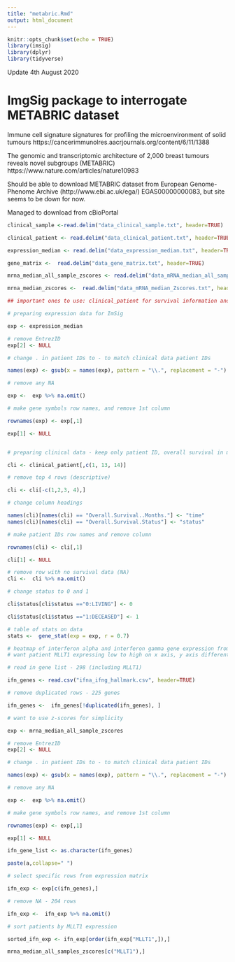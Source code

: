 ```yaml
---
title: "metabric.Rmd"
output: html_document
---
```


```r
knitr::opts_chunk$set(echo = TRUE)
library(imsig)
library(dplyr)
library(tidyverse)

```

Update 4th August 2020

# ImgSig package to interrogate METABRIC dataset

Immune cell signature signatures for profiling the microenvironment of solid tumours https://cancerimmunolres.aacrjournals.org/content/6/11/1388

The genomic and transcriptomic architecture of 2,000 breast tumours reveals novel subgroups (METABRIC) https://www.nature.com/articles/nature10983

Should be able to download METABRIC dataset from European Genome-Phenome Archive (http://www.ebi.ac.uk/ega/) EGAS00000000083, but site seems to be down for now.

Managed to download from cBioPortal

```r

clinical_sample <-read.delim("data_clinical_sample.txt", header=TRUE)

clinical_patient <- read.delim("data_clinical_patient.txt", header=TRUE, na.strings = c("", "NA"))

expression_median <- read.delim("data_expression_median.txt", header=TRUE, na.strings = c("", "NA"))

gene_matrix <-  read.delim("data_gene_matrix.txt", header=TRUE)

mrna_median_all_sample_zscores <- read.delim("data_mRNA_median_all_sample_Zscores.txt", header=TRUE)

mrna_median_zscores <-  read.delim("data_mRNA_median_Zscores.txt", header=TRUE)

## important ones to use: clinical_patient for survival information and expression_median for gene expression matrix (ImSig uses TPM/FPKM not Z-scores) ##


```


```r

# preparing expression data for ImSig

exp <- expression_median

# remove EntrezID
exp[2] <- NULL

# change . in patient IDs to - to match clinical data patient IDs

names(exp) <- gsub(x = names(exp), pattern = "\\.", replacement = "-")  

# remove any NA

exp <-  exp %>% na.omit()

# make gene symbols row names, and remove 1st column

rownames(exp) <- exp[,1]

exp[1] <- NULL


# preparing clinical data - keep only patient ID, overall survival in months and status (live/dead)

cli <- clinical_patient[,c(1, 13, 14)]

# remove top 4 rows (descriptive)

cli <- cli[-c(1,2,3, 4),]

# change column headings

names(cli)[names(cli) == "Overall.Survival..Months."] <- "time"
names(cli)[names(cli) == "Overall.Survival.Status"] <- "status"

# make patient IDs row names and remove column

rownames(cli) <- cli[,1]

cli[1] <- NULL

# remove row with no survival data (NA)
cli <-  cli %>% na.omit()

# change status to 0 and 1

cli$status[cli$status =="0:LIVING"] <- 0

cli$status[cli$status =="1:DECEASED"] <- 1


```

```r
# table of stats on data
stats <-  gene_stat(exp = exp, r = 0.7)


```

```r
# heatmap of interferon alpha and interferon gamma gene expression from Hallmark gene sets compared with MLLT1 expression
# want patient MLLT1 expressing low to high on x axis, y axis different genes from ifn a and ifn g

# read in gene list - 298 (including MLLT1)

ifn_genes <- read.csv("ifna_ifng_hallmark.csv", header=TRUE)

# remove duplicated rows - 225 genes

ifn_genes <-  ifn_genes[!duplicated(ifn_genes), ]

# want to use z-scores for simplicity

exp <- mrna_median_all_sample_zscores

# remove EntrezID
exp[2] <- NULL

# change . in patient IDs to - to match clinical data patient IDs

names(exp) <- gsub(x = names(exp), pattern = "\\.", replacement = "-")  

# remove any NA

exp <-  exp %>% na.omit()

# make gene symbols row names, and remove 1st column

rownames(exp) <- exp[,1]

exp[1] <- NULL

ifn_gene_list <- as.character(ifn_genes)

paste(a,collapse=" ")

# select specific rows from expression matrix

ifn_exp <- exp[c(ifn_genes),]

# remove NA - 204 rows

ifn_exp <-  ifn_exp %>% na.omit()

# sort patients by MLLT1 expression

sorted_ifn_exp <- ifn_exp[order(ifn_exp["MLLT1",]),]

mrna_median_all_samples_zscores[c("MLLT1"),]

```
